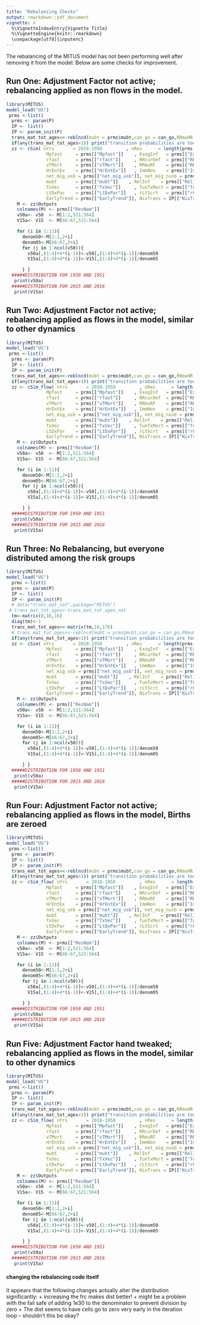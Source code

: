 ```yaml
---
title: "Rebalancing Checks"
output: rmarkdown::pdf_document
vignette: >
  %\VignetteIndexEntry{Vignette Title}
  %\VignetteEngine{knitr::rmarkdown}
  \usepackage[utf8]{inputenc}
---
```


The rebalancing of the MITUS model has not been performing well after removing it from the model. Below are some checks for improvement. 

## Run One: Adjustment Factor not active; rebalancing applied as non flows in the model. 
```r
library(MITUS)
model_load("US")
 prms <-list()
  prms <- param(P)
  IP <- list()
  IP <- param_init(P)
  trans_mat_tot_ages<<-reblncd(mubt = prms$mubt,can_go = can_go,RRmuHR = prms$RRmuHR[2], RRmuRF = prms$RRmuRF, HRdist = HRdist, dist_gen_v=dist_gen_v, adj_fact=rep(1,11))
  if(any(trans_mat_tot_ages>1)) print("transition probabilities are too high")
  zz <- cSim( nYrs       = 2018-1950         , nRes      = length(prms[["ResNam"]])  , rDxt     = prms[["rDxt"]]  , TxQualt    = prms[["TxQualt"]]   , InitPop  = prms[["InitPop"]]    ,
               Mpfast     = prms[["Mpfast"]]    , ExogInf   = prms[["ExogInf"]]       , MpfastPI = prms[["MpfastPI"]], Mrslow     = prms[["Mrslow"]]    , rrSlowFB = prms[["rrSlowFB"]]  ,
               rfast      = prms[["rfast"]]     , RRcurDef  = prms[["RRcurDef"]]      , rSlfCur  = prms[["rSlfCur"]] , p_HR       = prms[["p_HR"]]      , dist_gen = prms[["dist_gen"]]    ,
               vTMort     = prms[["vTMort"]]    , RRmuRF    = prms[["RRmuRF"]]        , RRmuHR   = prms[["RRmuHR"]]  , Birthst  = prms[["Birthst"]]    ,
               HrEntEx    = prms[["HrEntEx"]]   , ImmNon    = prms[["ImmNon"]]        , ImmLat   = prms[["ImmLat"]] , ImmAct     = prms[["ImmAct"]]    , ImmFst   = prms[["ImmFst"]]    ,
               net_mig_usb = prms[["net_mig_usb"]], net_mig_nusb = prms[["net_mig_nusb"]],
               mubt       = prms[["mubt"]]    , RelInf    = prms[["RelInf"]]        , RelInfRg = prms[["RelInfRg"]], Vmix       = prms[["Vmix"]]      , rEmmigFB = prms [["rEmmigFB"]]  ,
               TxVec      = prms[["TxVec"]]     , TunTxMort = prms[["TunTxMort"]]     , rDeft    = prms[["rDeft"]]   , pReTx      = prms[["pReTx"]]     , LtTxPar  = prms[["LtTxPar"]]    ,
               LtDxPar    = prms[["LtDxPar"]]   , rLtScrt   = prms[["rLtScrt"]]       , RRdxAge  = prms[["RRdxAge"]] , rRecov     = prms[["rRecov"]]    , pImmScen = prms[["pImmScen"]]   ,
               EarlyTrend = prms[["EarlyTrend"]], NixTrans = IP[["NixTrans"]],   trans_mat_tot_ages = trans_mat_tot_ages)
    M <- zz$Outputs
    colnames(M) <- prms[["ResNam"]]
    v50a<- v50  <- M[1:2,521:564]
    V15a<- V15  <- M[66:67,521:564]

    for (i in 1:11){
      denom50<-M[1:2,2+i]
      denom05<-M[66:67,2+i]
      for (j in 1:ncol(v50)){
        v50a[,(1:4)+4*(i-1)]<-v50[,(1:4)+4*(i-1)]/denom50
        V15a[,(1:4)+4*(i-1)]<-V15[,(1:4)+4*(i-1)]/denom05

      } }
  #####DISTRIBUTION FOR 1950 AND 1951 
   print(v50a)
  #####DISTRIBUTION FOR 2015 AND 2016 
   print(V15a)

```

## Run Two: Adjustment Factor not active; rebalancing applied as flows in the model, similar to other dynamics 
```r
library(MITUS)
model_load("US")
 prms <-list()
  prms <- param(P)
  IP <- list()
  IP <- param_init(P)
  trans_mat_tot_ages<<-reblncd(mubt = prms$mubt,can_go = can_go,RRmuHR = prms$RRmuHR[2], RRmuRF = prms$RRmuRF, HRdist = HRdist, dist_gen_v=dist_gen_v, adj_fact=rep(1,11))
  if(any(trans_mat_tot_ages>1)) print("transition probabilities are too high")
  zz <- cSim_flow( nYrs       = 2018-1950         , nRes      = length(prms[["ResNam"]])  , rDxt     = prms[["rDxt"]]  , TxQualt    = prms[["TxQualt"]]   , InitPop  = prms[["InitPop"]]    ,
               Mpfast     = prms[["Mpfast"]]    , ExogInf   = prms[["ExogInf"]]       , MpfastPI = prms[["MpfastPI"]], Mrslow     = prms[["Mrslow"]]    , rrSlowFB = prms[["rrSlowFB"]]  ,
               rfast      = prms[["rfast"]]     , RRcurDef  = prms[["RRcurDef"]]      , rSlfCur  = prms[["rSlfCur"]] , p_HR       = prms[["p_HR"]]      , dist_gen = prms[["dist_gen"]]    ,
               vTMort     = prms[["vTMort"]]    , RRmuRF    = prms[["RRmuRF"]]        , RRmuHR   = prms[["RRmuHR"]]  , Birthst  = prms[["Birthst"]]    ,
               HrEntEx    = prms[["HrEntEx"]]   , ImmNon    = prms[["ImmNon"]]        , ImmLat   = prms[["ImmLat"]] , ImmAct     = prms[["ImmAct"]]    , ImmFst   = prms[["ImmFst"]]    ,
               net_mig_usb = prms[["net_mig_usb"]], net_mig_nusb = prms[["net_mig_nusb"]],
               mubt       = prms[["mubt"]]    , RelInf    = prms[["RelInf"]]        , RelInfRg = prms[["RelInfRg"]], Vmix       = prms[["Vmix"]]      , rEmmigFB = prms [["rEmmigFB"]]  ,
               TxVec      = prms[["TxVec"]]     , TunTxMort = prms[["TunTxMort"]]     , rDeft    = prms[["rDeft"]]   , pReTx      = prms[["pReTx"]]     , LtTxPar  = prms[["LtTxPar"]]    ,
               LtDxPar    = prms[["LtDxPar"]]   , rLtScrt   = prms[["rLtScrt"]]       , RRdxAge  = prms[["RRdxAge"]] , rRecov     = prms[["rRecov"]]    , pImmScen = prms[["pImmScen"]]   ,
               EarlyTrend = prms[["EarlyTrend"]], NixTrans = IP[["NixTrans"]],   trans_mat_tot_ages = trans_mat_tot_ages)
    M <- zz$Outputs
    colnames(M) <- prms[["ResNam"]]
    v50a<- v50  <- M[1:2,521:564]
    V15a<- V15  <- M[66:67,521:564]

    for (i in 1:11){
      denom50<-M[1:2,2+i]
      denom05<-M[66:67,2+i]
      for (j in 1:ncol(v50)){
        v50a[,(1:4)+4*(i-1)]<-v50[,(1:4)+4*(i-1)]/denom50
        V15a[,(1:4)+4*(i-1)]<-V15[,(1:4)+4*(i-1)]/denom05

      } }
  #####DISTRIBUTION FOR 1950 AND 1951 
   print(v50a)
  #####DISTRIBUTION FOR 2015 AND 2016 
   print(V15a)

```

## Run Three: No Rebalancing, but everyone distributed among the risk groups 
```r
library(MITUS)
model_load("US")
  prms <-list()
  prms <- param(P)
  IP <- list()
  IP <- param_init(P)
  # data("trans_mat_nat",package="MITUS")
 # trans_mat_tot_ages<-trans_mat_tot_ages_nat
  tm<-matrix(0,16,16)
  diag(tm)<-1
  trans_mat_tot_ages<<-matrix(tm,16,176)
  # trans_mat_tot_ages<<-reblncd(mubt = prms$mubt,can_go = can_go,RRmuHR = prms$RRmuHR[2], RRmuRF = prms$RRmuRF, HRdist = HRdist, dist_gen_v=dist_gen_v, adj_fact=prms[["adj_fact"]])
  if(any(trans_mat_tot_ages>1)) print("transition probabilities are too high")
  zz <- cSim( nYrs       = 2018-1950         , nRes      = length(prms[["ResNam"]])  , rDxt     = prms[["rDxt"]]  , TxQualt    = prms[["TxQualt"]]   , InitPop  = prms[["InitPop"]]    ,
               Mpfast     = prms[["Mpfast"]]    , ExogInf   = prms[["ExogInf"]]       , MpfastPI = prms[["MpfastPI"]], Mrslow     = prms[["Mrslow"]]    , rrSlowFB = prms[["rrSlowFB"]]  ,
               rfast      = prms[["rfast"]]     , RRcurDef  = prms[["RRcurDef"]]      , rSlfCur  = prms[["rSlfCur"]] , p_HR       = prms[["p_HR"]]      , dist_gen = prms[["dist_gen"]]    ,
               vTMort     = prms[["vTMort"]]    , RRmuRF    = prms[["RRmuRF"]]        , RRmuHR   = prms[["RRmuHR"]]  , Birthst  = prms[["Birthst"]]    ,
               HrEntEx    = prms[["HrEntEx"]]   , ImmNon    = prms[["ImmNon"]]        , ImmLat   = prms[["ImmLat"]] , ImmAct     = prms[["ImmAct"]]    , ImmFst   = prms[["ImmFst"]]    ,
               net_mig_usb = prms[["net_mig_usb"]], net_mig_nusb = prms[["net_mig_nusb"]],
               mubt       = prms[["mubt"]]    , RelInf    = prms[["RelInf"]]        , RelInfRg = prms[["RelInfRg"]], Vmix       = prms[["Vmix"]]      , rEmmigFB = prms [["rEmmigFB"]]  ,
               TxVec      = prms[["TxVec"]]     , TunTxMort = prms[["TunTxMort"]]     , rDeft    = prms[["rDeft"]]   , pReTx      = prms[["pReTx"]]     , LtTxPar  = prms[["LtTxPar"]]    ,
               LtDxPar    = prms[["LtDxPar"]]   , rLtScrt   = prms[["rLtScrt"]]       , RRdxAge  = prms[["RRdxAge"]] , rRecov     = prms[["rRecov"]]    , pImmScen = prms[["pImmScen"]]   ,
               EarlyTrend = prms[["EarlyTrend"]], NixTrans = IP[["NixTrans"]],   trans_mat_tot_ages = trans_mat_tot_ages)
    M <- zz$Outputs
    colnames(M) <- prms[["ResNam"]]
    v50a<- v50  <- M[1:2,521:564]
    V15a<- V15  <- M[66:67,521:564]

    for (i in 1:11){
      denom50<-M[1:2,2+i]
      denom05<-M[66:67,2+i]
      for (j in 1:ncol(v50)){
        v50a[,(1:4)+4*(i-1)]<-v50[,(1:4)+4*(i-1)]/denom50
        V15a[,(1:4)+4*(i-1)]<-V15[,(1:4)+4*(i-1)]/denom05

      } }
  #####DISTRIBUTION FOR 1950 AND 1951 
   print(v50a)
  #####DISTRIBUTION FOR 2015 AND 2016 
   print(V15a)
```

## Run Four: Adjustment Factor not active; rebalancing applied as flows in the model, Births are zeroed
```r
library(MITUS)
model_load("US")
 prms <-list()
  prms <- param(P)
  IP <- list()
  IP <- param_init(P)
  trans_mat_tot_ages<<-reblncd(mubt = prms$mubt,can_go = can_go,RRmuHR = prms$RRmuHR[2], RRmuRF = prms$RRmuRF, HRdist = HRdist, dist_gen_v=dist_gen_v, adj_fact=rep(1,11))
  if(any(trans_mat_tot_ages>1)) print("transition probabilities are too high")
  zz <- cSim_flow( nYrs       = 2018-1950         , nRes      = length(prms[["ResNam"]])  , rDxt     = prms[["rDxt"]]  , TxQualt    = prms[["TxQualt"]]   , InitPop  = prms[["InitPop"]]    ,
               Mpfast     = prms[["Mpfast"]]    , ExogInf   = prms[["ExogInf"]]       , MpfastPI = prms[["MpfastPI"]], Mrslow     = prms[["Mrslow"]]    , rrSlowFB = prms[["rrSlowFB"]]  ,
               rfast      = prms[["rfast"]]     , RRcurDef  = prms[["RRcurDef"]]      , rSlfCur  = prms[["rSlfCur"]] , p_HR       = prms[["p_HR"]]      , dist_gen = prms[["dist_gen"]]    ,
               vTMort     = prms[["vTMort"]]    , RRmuRF    = prms[["RRmuRF"]]        , RRmuHR   = prms[["RRmuHR"]]  , Birthst  = rep(0,1201)    ,
               HrEntEx    = prms[["HrEntEx"]]   , ImmNon    = prms[["ImmNon"]]        , ImmLat   = prms[["ImmLat"]] , ImmAct     = prms[["ImmAct"]]    , ImmFst   = prms[["ImmFst"]]    ,
               net_mig_usb = prms[["net_mig_usb"]], net_mig_nusb = prms[["net_mig_nusb"]],
               mubt       = prms[["mubt"]]    , RelInf    = prms[["RelInf"]]        , RelInfRg = prms[["RelInfRg"]], Vmix       = prms[["Vmix"]]      , rEmmigFB = prms [["rEmmigFB"]]  ,
               TxVec      = prms[["TxVec"]]     , TunTxMort = prms[["TunTxMort"]]     , rDeft    = prms[["rDeft"]]   , pReTx      = prms[["pReTx"]]     , LtTxPar  = prms[["LtTxPar"]]    ,
               LtDxPar    = prms[["LtDxPar"]]   , rLtScrt   = prms[["rLtScrt"]]       , RRdxAge  = prms[["RRdxAge"]] , rRecov     = prms[["rRecov"]]    , pImmScen = prms[["pImmScen"]]   ,
               EarlyTrend = prms[["EarlyTrend"]], NixTrans = IP[["NixTrans"]],   trans_mat_tot_ages = trans_mat_tot_ages)
    M <- zz$Outputs
    colnames(M) <- prms[["ResNam"]]
    v50a<- v50  <- M[1:2,521:564]
    V15a<- V15  <- M[66:67,521:564]

    for (i in 1:11){
      denom50<-M[1:2,2+i]
      denom05<-M[66:67,2+i]
      for (j in 1:ncol(v50)){
        v50a[,(1:4)+4*(i-1)]<-v50[,(1:4)+4*(i-1)]/denom50
        V15a[,(1:4)+4*(i-1)]<-V15[,(1:4)+4*(i-1)]/denom05

      } }
  #####DISTRIBUTION FOR 1950 AND 1951 
   print(v50a)
  #####DISTRIBUTION FOR 2015 AND 2016 
   print(V15a)

```




## Run Five: Adjustment Factor hand tweaked; rebalancing applied as flows in the model, similar to other dynamics 
```r
library(MITUS)
model_load("US")
 prms <-list()
  prms <- param(P)
  IP <- list()
  IP <- param_init(P)
  trans_mat_tot_ages<<-reblncd(mubt = prms$mubt,can_go = can_go,RRmuHR = prms$RRmuHR[2], RRmuRF = prms$RRmuRF, HRdist = HRdist, dist_gen_v=dist_gen_v, adj_fact=seq(.8,1.8,length.out = 11))
  if(any(trans_mat_tot_ages>1)) print("transition probabilities are too high")
  zz <- cSim_flow( nYrs       = 2018-1950         , nRes      = length(prms[["ResNam"]])  , rDxt     = prms[["rDxt"]]  , TxQualt    = prms[["TxQualt"]]   , InitPop  = prms[["InitPop"]]    ,
               Mpfast     = prms[["Mpfast"]]    , ExogInf   = prms[["ExogInf"]]       , MpfastPI = prms[["MpfastPI"]], Mrslow     = prms[["Mrslow"]]    , rrSlowFB = prms[["rrSlowFB"]]  ,
               rfast      = prms[["rfast"]]     , RRcurDef  = prms[["RRcurDef"]]      , rSlfCur  = prms[["rSlfCur"]] , p_HR       = prms[["p_HR"]]      , dist_gen = prms[["dist_gen"]]    ,
               vTMort     = prms[["vTMort"]]    , RRmuRF    = prms[["RRmuRF"]]        , RRmuHR   = prms[["RRmuHR"]]  , Birthst  = prms[["Birthst"]]    ,
               HrEntEx    = prms[["HrEntEx"]]   , ImmNon    = prms[["ImmNon"]]        , ImmLat   = prms[["ImmLat"]] , ImmAct     = prms[["ImmAct"]]    , ImmFst   = prms[["ImmFst"]]    ,
               net_mig_usb = prms[["net_mig_usb"]], net_mig_nusb = prms[["net_mig_nusb"]],
               mubt       = prms[["mubt"]]    , RelInf    = prms[["RelInf"]]        , RelInfRg = prms[["RelInfRg"]], Vmix       = prms[["Vmix"]]      , rEmmigFB = prms [["rEmmigFB"]]  ,
               TxVec      = prms[["TxVec"]]     , TunTxMort = prms[["TunTxMort"]]     , rDeft    = prms[["rDeft"]]   , pReTx      = prms[["pReTx"]]     , LtTxPar  = prms[["LtTxPar"]]    ,
               LtDxPar    = prms[["LtDxPar"]]   , rLtScrt   = prms[["rLtScrt"]]       , RRdxAge  = prms[["RRdxAge"]] , rRecov     = prms[["rRecov"]]    , pImmScen = prms[["pImmScen"]]   ,
               EarlyTrend = prms[["EarlyTrend"]], NixTrans = IP[["NixTrans"]],   trans_mat_tot_ages = trans_mat_tot_ages)
    M <- zz$Outputs
    colnames(M) <- prms[["ResNam"]]
    v50a<- v50  <- M[1:2,521:564]
    V15a<- V15  <- M[66:67,521:564]

    for (i in 1:11){
      denom50<-M[1:2,2+i]
      denom05<-M[66:67,2+i]
      for (j in 1:ncol(v50)){
        v50a[,(1:4)+4*(i-1)]<-v50[,(1:4)+4*(i-1)]/denom50
        V15a[,(1:4)+4*(i-1)]<-V15[,(1:4)+4*(i-1)]/denom05

      } }
  #####DISTRIBUTION FOR 1950 AND 1951 
   print(v50a)
  #####DISTRIBUTION FOR 2015 AND 2016 
   print(V15a)

```


#### changing the rebalancing code itself 

It appears that the following changes actually alter the distribution significantly:
+ increasing the frc makes dist better!
+ might be a problem with the fail safe of adding 1e30 to the denominator to prevent division by zero 
+ The dist seems to have cells go to zero very early in the iteration loop -- shouldn't this be okay?
